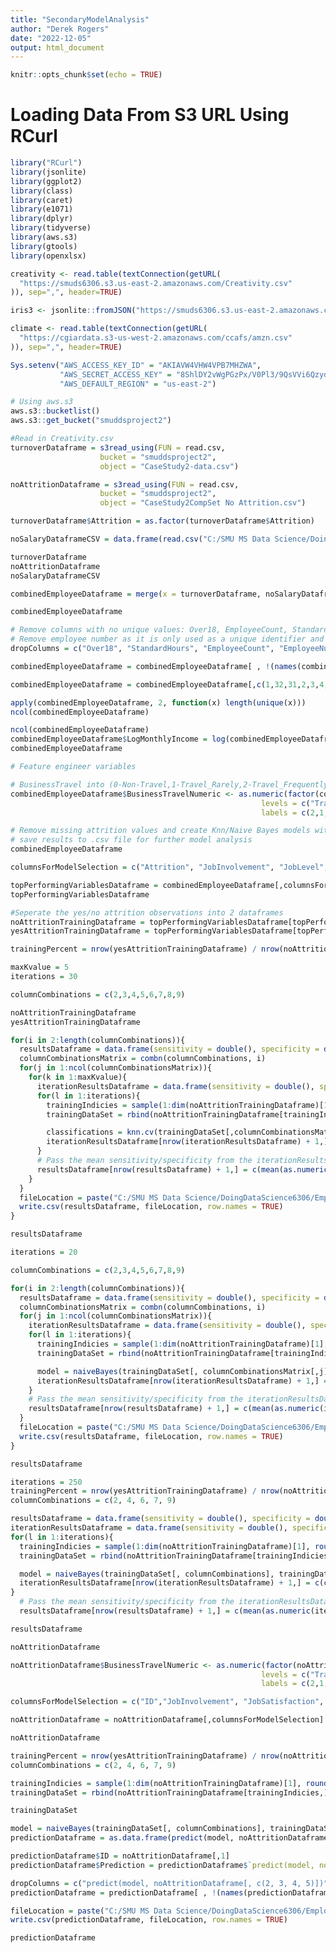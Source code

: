 ```yaml
---
title: "SecondaryModelAnalysis"
author: "Derek Rogers"
date: "2022-12-05"
output: html_document
---
```


```r
knitr::opts_chunk$set(echo = TRUE)
```

# Loading Data From S3 URL Using RCurl
```r
library("RCurl") 
library(jsonlite)
library(ggplot2)
library(class)
library(caret)
library(e1071)
library(dplyr)
library(tidyverse)
library(aws.s3)
library(gtools)
library(openxlsx)

creativity <- read.table(textConnection(getURL(
  "https://smuds6306.s3.us-east-2.amazonaws.com/Creativity.csv"
)), sep=",", header=TRUE)

iris3 <- jsonlite::fromJSON("https://smuds6306.s3.us-east-2.amazonaws.com/iris.json")

climate <- read.table(textConnection(getURL(
  "https://cgiardata.s3-us-west-2.amazonaws.com/ccafs/amzn.csv"
)), sep=",", header=TRUE)
```
           
```r
Sys.setenv("AWS_ACCESS_KEY_ID" = "AKIAVW4VHW4VPB7MHZWA",
           "AWS_SECRET_ACCESS_KEY" = "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",
           "AWS_DEFAULT_REGION" = "us-east-2")
```

```r
# Using aws.s3
aws.s3::bucketlist()
aws.s3::get_bucket("smuddsproject2")

#Read in Creativity.csv
turnoverDataframe = s3read_using(FUN = read.csv,
                    bucket = "smuddsproject2",
                    object = "CaseStudy2-data.csv")

noAttritionDataframe = s3read_using(FUN = read.csv,
                    bucket = "smuddsproject2",
                    object = "CaseStudy2CompSet No Attrition.csv")

turnoverDataframe$Attrition = as.factor(turnoverDataframe$Attrition)

noSalaryDataframeCSV = data.frame(read.csv("C:/SMU MS Data Science/DoingDataScience6306/EmployeeAttrition/CaseStudy2CompSet_No_Salary.csv"))
```
```r
turnoverDataframe
noAttritionDataframe
noSalaryDataframeCSV

combinedEmployeeDataframe = merge(x = turnoverDataframe, noSalaryDataframeCSV, all = TRUE)

combinedEmployeeDataframe
```

```r
# Remove columns with no unique values: Over18, EmployeeCount, StandardHours
# Remove employee number as it is only used as a unique identifier and not useful for attrition analysis
dropColumns = c("Over18", "StandardHours", "EmployeeCount", "EmployeeNumber")

combinedEmployeeDataframe = combinedEmployeeDataframe[ , !(names(combinedEmployeeDataframe) %in% dropColumns)]
```

```r
combinedEmployeeDataframe = combinedEmployeeDataframe[,c(1,32,31,2,3,4,5,6,7,8,9,10,11,12,13,14,15,16,17,18,19,20,21,22,23,24,25,26,27,28,29,30)]

apply(combinedEmployeeDataframe, 2, function(x) length(unique(x)))
ncol(combinedEmployeeDataframe)
```

```r
ncol(combinedEmployeeDataframe)
combinedEmployeeDataframe$LogMonthlyIncome = log(combinedEmployeeDataframe$MonthlyIncome)
combinedEmployeeDataframe
```

```r
# Feature engineer variables

# BusinessTravel into (0-Non-Travel,1-Travel_Rarely,2-Travel_Frequently)
combinedEmployeeDataframe$BusinessTravelNumeric <- as.numeric(factor(combinedEmployeeDataframe$BusinessTravel,
                                                        levels = c("Travel_Frequently", "Travel_Rarely", "Non-Travel"),
                                                        labels = c(2,1,0), ordered = TRUE))
```

```r
# Remove missing attrition values and create Knn/Naive Bayes models with top performing variables from ModelAnalysis.Rmd as well as feature engineered values from above
# save results to .csv file for further model analysis
combinedEmployeeDataframe

columnsForModelSelection = c("Attrition", "JobInvolvement", "JobLevel", "JobSatisfaction", "PerformanceRating", "StockOptionLevel", "TotalWorkingYears", "WorkLifeBalance", "BusinessTravelNumeric")

topPerformingVariablesDataframe = combinedEmployeeDataframe[,columnsForModelSelection]
topPerformingVariablesDataframe
```

```r
#Seperate the yes/no attrition observations into 2 dataframes
noAttritionTrainingDataframe = topPerformingVariablesDataframe[topPerformingVariablesDataframe$Attrition == 'No',]
yesAttritionTrainingDataframe = topPerformingVariablesDataframe[topPerformingVariablesDataframe$Attrition == 'Yes',]

trainingPercent = nrow(yesAttritionTrainingDataframe) / nrow(noAttritionTrainingDataframe)

maxKvalue = 5
iterations = 30

columnCombinations = c(2,3,4,5,6,7,8,9)

noAttritionTrainingDataframe
yesAttritionTrainingDataframe
```

```r
for(i in 2:length(columnCombinations)){
  resultsDataframe = data.frame(sensitivity = double(), specificity = double(), kValue = integer(), combination = character())
  columnCombinationsMatrix = combn(columnCombinations, i)
  for(j in 1:ncol(columnCombinationsMatrix)){
    for(k in 1:maxKvalue){
      iterationResultsDataframe = data.frame(sensitivity = double(), specificity = double(), kValue = integer(), combination = character())
      for(l in 1:iterations){
        trainingIndicies = sample(1:dim(noAttritionTrainingDataframe)[1], round(trainingPercent * dim(noAttritionTrainingDataframe)[1]))
        trainingDataSet = rbind(noAttritionTrainingDataframe[trainingIndicies,], yesAttritionTrainingDataframe)

        classifications = knn.cv(trainingDataSet[,columnCombinationsMatrix[,j]], trainingDataSet$Attrition, k=k, prob = TRUE)
        iterationResultsDataframe[nrow(iterationResultsDataframe) + 1,] = c(confusionMatrix(table(classifications, trainingDataSet$Attrition))$byClass[1], confusionMatrix(table(classifications, trainingDataSet$Attrition))$byClass[2], k, paste(columnCombinationsMatrix[,j], collapse = " "))
      }
      # Pass the mean sensitivity/specificity from the iterationResultsDataframe into resultsDataframe
      resultsDataframe[nrow(resultsDataframe) + 1,] = c(mean(as.numeric(iterationResultsDataframe$sensitivity)), mean(as.numeric(iterationResultsDataframe$specificity)), k, paste(columnCombinationsMatrix[,j], collapse = " "))
    }
  }
  fileLocation = paste("C:/SMU MS Data Science/DoingDataScience6306/EmployeeAttrition/SecondaryModelResults/KnnResults/Results1/Results", i, ".csv", sep="")
  write.csv(resultsDataframe, fileLocation, row.names = TRUE)
}

resultsDataframe
```

```r
iterations = 20

columnCombinations = c(2,3,4,5,6,7,8,9)

for(i in 2:length(columnCombinations)){
  resultsDataframe = data.frame(sensitivity = double(), specificity = double(), combination = character())
  columnCombinationsMatrix = combn(columnCombinations, i)
  for(j in 1:ncol(columnCombinationsMatrix)){
    iterationResultsDataframe = data.frame(sensitivity = double(), specificity = double(), combination = character())
    for(l in 1:iterations){
      trainingIndicies = sample(1:dim(noAttritionTrainingDataframe)[1], round(trainingPercent * dim(noAttritionTrainingDataframe)[1]))
      trainingDataSet = rbind(noAttritionTrainingDataframe[trainingIndicies,], yesAttritionTrainingDataframe)

      model = naiveBayes(trainingDataSet[, columnCombinationsMatrix[,j]], trainingDataSet$Attrition, laplace = 1)
      iterationResultsDataframe[nrow(iterationResultsDataframe) + 1,] = c(confusionMatrix(table(predict(model, trainingDataSet[, columnCombinationsMatrix[,j]]), trainingDataSet$Attrition))$byClass[1], confusionMatrix(table(predict(model, trainingDataSet[, columnCombinationsMatrix[,j]]), trainingDataSet$Attrition))$byClass[2], paste(columnCombinationsMatrix[,j], collapse = " "))
    }
    # Pass the mean sensitivity/specificity from the iterationResultsDataframe into resultsDataframe
    resultsDataframe[nrow(resultsDataframe) + 1,] = c(mean(as.numeric(iterationResultsDataframe$sensitivity)), mean(as.numeric(iterationResultsDataframe$specificity)), paste(columnCombinationsMatrix[,j], collapse = " "))
  }
  fileLocation = paste("C:/SMU MS Data Science/DoingDataScience6306/EmployeeAttrition/SecondaryModelResults/NaiveBayesResults/Results1/Results", i, ".csv", sep="")
  write.csv(resultsDataframe, fileLocation, row.names = TRUE)
}

resultsDataframe
```

```r
iterations = 250
trainingPercent = nrow(yesAttritionTrainingDataframe) / nrow(noAttritionTrainingDataframe)
columnCombinations = c(2, 4, 6, 7, 9)

resultsDataframe = data.frame(sensitivity = double(), specificity = double(), combination = character())
iterationResultsDataframe = data.frame(sensitivity = double(), specificity = double(), combination = character())
for(l in 1:iterations){
  trainingIndicies = sample(1:dim(noAttritionTrainingDataframe)[1], round(trainingPercent * dim(noAttritionTrainingDataframe)[1]))
  trainingDataSet = rbind(noAttritionTrainingDataframe[trainingIndicies,], yesAttritionTrainingDataframe)

  model = naiveBayes(trainingDataSet[, columnCombinations], trainingDataSet$Attrition, laplace = 1)
  iterationResultsDataframe[nrow(iterationResultsDataframe) + 1,] = c(confusionMatrix(table(predict(model, trainingDataSet[, columnCombinations]), trainingDataSet$Attrition))$byClass[1], confusionMatrix(table(predict(model, trainingDataSet[, columnCombinations]), trainingDataSet$Attrition))$byClass[2], paste(columnCombinations, collapse = " "))
}
  # Pass the mean sensitivity/specificity from the iterationResultsDataframe into resultsDataframe
  resultsDataframe[nrow(resultsDataframe) + 1,] = c(mean(as.numeric(iterationResultsDataframe$sensitivity)), mean(as.numeric(iterationResultsDataframe$specificity)), paste(columnCombinations, collapse = " "))

resultsDataframe
```

```r
noAttritionDataframe

noAttritionDataframe$BusinessTravelNumeric <- as.numeric(factor(noAttritionDataframe$BusinessTravel,
                                                        levels = c("Travel_Frequently", "Travel_Rarely", "Non-Travel"),
                                                        labels = c(2,1,0), ordered = TRUE))

columnsForModelSelection = c("ID","JobInvolvement", "JobSatisfaction", "StockOptionLevel", "TotalWorkingYears")

noAttritionDataframe = noAttritionDataframe[,columnsForModelSelection]

noAttritionDataframe
```

```r
trainingPercent = nrow(yesAttritionTrainingDataframe) / nrow(noAttritionTrainingDataframe)
columnCombinations = c(2, 4, 6, 7, 9)

trainingIndicies = sample(1:dim(noAttritionTrainingDataframe)[1], round(trainingPercent * dim(noAttritionTrainingDataframe)[1]))
trainingDataSet = rbind(noAttritionTrainingDataframe[trainingIndicies,], yesAttritionTrainingDataframe)

trainingDataSet

model = naiveBayes(trainingDataSet[, columnCombinations], trainingDataSet$Attrition, laplace = 1)
predictionDataframe = as.data.frame(predict(model, noAttritionDataframe[, c(2,3,4,5)]))

predictionDataframe$ID = noAttritionDataframe[,1]
predictionDataframe$Prediction = predictionDataframe$`predict(model, noAttritionDataframe[, c(2, 3, 4, 5)])`

dropColumns = c("predict(model, noAttritionDataframe[, c(2, 3, 4, 5)])")
predictionDataframe = predictionDataframe[ , !(names(predictionDataframe) %in% dropColumns)]

fileLocation = paste("C:/SMU MS Data Science/DoingDataScience6306/EmployeeAttrition/Predictions/AttritionPrediction.csv", sep="")
write.csv(predictionDataframe, fileLocation, row.names = TRUE)

predictionDataframe
```